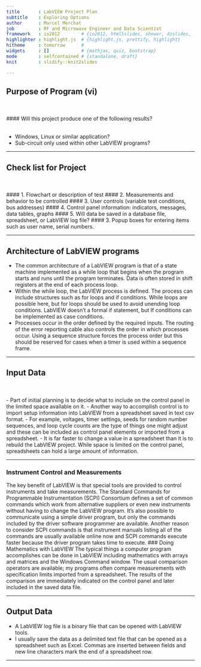 ```yaml
---
title       : LabVIEW Project Plan
subtitle    : Exploring Options
author      : Marcel Merchat
job         : RF and Microwave Engineer and Data Scientist
framework   : io2012        # {io2012, html5slides, shower, dzslides, ...}
highlighter : highlight.js  # {highlight.js, prettify, highlight}
hitheme     : tomorrow      # 
widgets     : []            # {mathjax, quiz, bootstrap}
mode        : selfcontained # {standalone, draft}
knit        : slidify::knit2slides

---
```


## Purpose of Program (vi)

<br><br>
#### Will this project produce one of the following results?
<br><br>

- Windows, Linux or similar application?
- Sub-circuit only used within other LabVIEW programs?

---

## Check list for Project
<br><br>
#### 1. Flowchart or description of test
#### 2. Measurements and behavior to be controlled
#### 3. User controls (variable test conditions, bus addresses)
#### 4. Control panel information: indicators, messages, data tables, graphs
#### 5. Will data be saved in a database file, spreadsheet, or LabVIEW log file?
#### 3. Popup boxes for entering items such as user name, serial numbers.

---

## Architecture of LabVIEW programs
- The common architecture of a LabVIEW program is that of a state machine implemented as a while loop that begins when the program starts and runs until the program terminates. Data is often stored in shift registers at the end of each process loop. 
- Within the while loop, the LabVIEW process is defined. The process can include structures such as for loops and if conditions. While loops are possible here, but for loops should be used to avoid unending loop conditions. LabVIEW doesn't a formal if statement, but If conditions can be implemented as case conditions. 
- Processes occur in the order defined by the required inputs. The routing of the error reporting cable also controls the order in which processes occur. Using a sequence structure forces the process order but this should be reserved for cases when a timer is used within a sequence frame. 

---

## Input Data
<br><br>
- Part of initial planning is to decide what to include on the control panel in the limited space available on it. 
- Another way to accomplish control is to import setup information into LabVIEW from a spreadsheet saved in text csv format.
- For example, voltages, timer settings, seeds for random number sequences, and loop cycle counts are the type of things one might adjust and these can be included as control panel elements or imported from a spreadsheet.
- It is far faster to change a value in a spreadsheet than it is to rebuild the LabVIEW project. While space is limited on the control panel, spreadsheets can hold a large amount of information. 

---

### Instrument Control and Measurements
The key benefit of LabVIEW is that special tools are provided to control instruments and take measurements. The Standard Commands for Programmable Instrumentation (SCPI) Consortium defines a set of common commands which work from alternative suppliers or even new instruments without having to change the LabVIEW program. It's also possible to communicate using a simple driver program, but only the commands included by the driver software programmer are available. Another reason to consider SCPI commands is that instrument manuals listing all of the commands are usually available online now and SCPI commands execute faster because the driver program takes time to execute.
### Doing Mathematics with LabVIEW
The typical things a computer program accomplishes can be done in LabVIEW including mathematics with arrays and matrices and the Windows Command window. The usual comparison operators are available; my programs often compare measurements with specification limits imported from a spreadsheet. The results of the comparison are immediately indicated on the control panel and later included in the saved data file.  

---

## Output Data

- A LabVIEW log file is a binary file that can be opened with LabVIEW tools.
- I usually save the data as a delimited text file that can be opened as a spreadsheet such as Excel. Commas are inserted between fields and new line characters mark the end of a spreadsheet row.

---